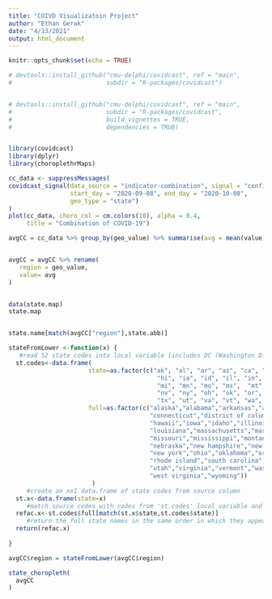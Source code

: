 ```yaml
---
title: "COIVD Visualizatoin Project"
author: "Ethan Gerak"
date: "4/13/2021"
output: html_document
---
```


```r
knitr::opts_chunk$set(echo = TRUE)

# devtools::install_github("cmu-delphi/covidcast", ref = "main",
#                          subdir = "R-packages/covidcast")


# devtools::install_github("cmu-delphi/covidcast", ref = "main",
#                          subdir = "R-packages/covidcast",
#                          build_vignettes = TRUE,
#                          dependencies = TRUE)


library(covidcast)
library(dplyr)
library(choroplethrMaps)
```


```r

cc_data <- suppressMessages(
covidcast_signal(data_source = "indicator-combination", signal = "confirmed_incidence_prop",
                 start_day = "2020-09-08", end_day = "2020-10-08",
                 geo_type = "state")
)
plot(cc_data, choro_col = cm.colors(10), alpha = 0.4,
     title = "Combination of COVID-19")

avgCC = cc_data %>% group_by(geo_value) %>% summarise(avg = mean(value))


avgCC = avgCC %>% rename(
   region = geo_value,
   value= avg
)


data(state.map)
state.map


state.name[match(avgCC["region"],state.abb)]

stateFromLower <-function(x) {
   #read 52 state codes into local variable [includes DC (Washington D.C. and PR (Puerto Rico)]
  st.codes<-data.frame(
                      state=as.factor(c("ak", "al", "ar", "az", "ca", "co", "ct", "dc", "de", "fl", "ga",
                                         "hi", "ia", "id", "il", "in", "ks", "ky", "la", "ma", "md", "me",
                                         "mi", "mn", "mo", "ms",  "mt", "nc", "nd", "ne", "nh", "nj", "nm",
                                         "nv", "ny", "oh", "ok", "or", "pa", "pr", "ri", "sc", "sd", "tn",
                                         "tx", "ut", "va", "vt", "wa", "wi", "wv", "wy")),
                      full=as.factor(c("alaska","alabama","arkansas","arizona","california","colorado",
                                       "connecticut","district of columbia","delaware","florida","georgia",
                                       "hawaii","iowa","idaho","illinois","indiana","kansas","kentucky",
                                       "louisiana","massachusetts","maryland","maine","michigan","minnesota",
                                       "missouri","mississippi","montana","north carolina","north dakota",
                                       "nebraska","new hampshire","new jersey","new mexico","nevada",
                                       "new york","ohio","oklahoma","oregon","pennsylvania","puerto rico",
                                       "rhode island","south carolina","south dakota","tennessee","texas",
                                       "utah","virginia","vermont","washington","wisconsin",
                                       "west virginia","wyoming"))
                       )
     #create an nx1 data.frame of state codes from source column
  st.x<-data.frame(state=x)
     #match source codes with codes from 'st.codes' local variable and use to return the full state name
  refac.x<-st.codes$full[match(st.x$state,st.codes$state)]
     #return the full state names in the same order in which they appeared in the original source
  return(refac.x)
 
}

avgCC$region = stateFromLower(avgCC$region)

state_choropleth(
  avgCC
)
```


